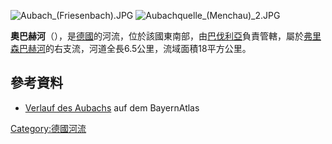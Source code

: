 {{Coord|50|2|36.65|N|11|24|7.17|E|display=title}}
[[Image:Aubach_(Friesenbach).JPG|right]]
[[Image:Aubachquelle_(Menchau)_2.JPG|right]]

'''奧巴赫河'''（{{lang-de|Aubach}}），是[[德國|德國]]的河流，位於該國東南部，由[[巴伐利亞|巴伐利亞]]負責管轄，屬於[[弗里森巴赫河_(紅美因河支流)|弗里森巴赫河]]的右支流，河道全長6.5公里，流域面積18平方公里。

==參考資料==
* [https://geoportal.bayern.de/bayernatlas/?zoom=9&lang=de&topic=ba&bgLayer=tk&catalogNodes=11,122&E=4455367.94&N=5543267.32 Verlauf des Aubachs] {{Wayback|url=https://geoportal.bayern.de/bayernatlas/?zoom=9&lang=de&topic=ba&bgLayer=tk&catalogNodes=11,122&E=4455367.94&N=5543267.32 |date=20181012135040 }} auf dem BayernAtlas

{{Germany-geo-stub}}
[[Category:德國河流|Category:德國河流]]
